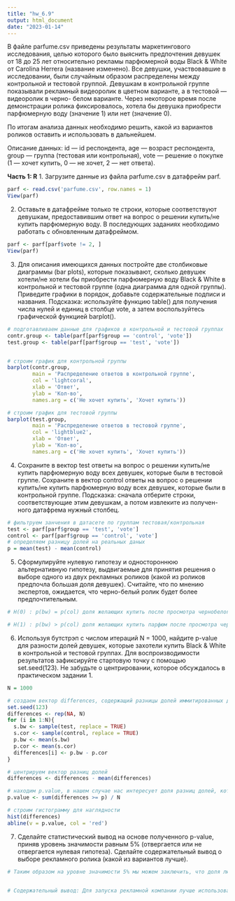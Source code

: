 ```yaml
---
title: "hw_6.9"
output: html_document
date: "2023-01-14"
---
```

В файле parfume.csv приведены результаты маркетингового исследования, целью которого было выяснить предпочтения девушек от 18 до 25 лет относительно рекламы парфюмерной воды Black & White от Carolina Herrera (название изменено). Все девушки, участвовавшие в исследовании, были случайным образом распределены между контрольной и тестовой группой. Девушкам в контрольной группе показывали рекламный видеоролик в цветном варианте, а в тестовой — видеоролик в черно- белом варианте. Через некоторое время после демонстрации ролика фиксировалось, хотела бы девушка приобрести парфюмерную воду (значение 1) или нет (значение 0). 

По итогам анализа данных необходимо решить, какой из вариантов роликов оставить и использовать в дальнейшем.

Описание данных: id — id респондента, age — возраст респондента, group — группа (тестовая или
контрольная), vote — решение о покупке (1 — хочет купить, 0 — не хочет, 2 — нет ответа).

**Часть 1: R**
1. Загрузите данные из файла parfume.csv в датафрейм parf.

```r
parf <- read.csv('parfume.csv', row.names = 1)
View(parf)
```

2. Оставьте в датафрейме только те строки, которые соответствуют девушкам, предоставившим ответ на вопрос о решении купить/не купить парфюмерную воду. В последующих заданиях необходимо работать с обновленным датафреймом.

```r
parf <- parf[parf$vote != 2, ]
View(parf)
```


3. Для описания имеющихся данных постройте две столбиковые диаграммы (bar plots), которые показывают, сколько девушек хотели/не хотели бы приобрести парфюмерную воду Black & White в контрольной и тестовой группе (одна диаграмма для одной группы). Приведите графики в порядок, добавьте содержательные подписи и названия.
Подсказка: используйте функцию table() для получения числа нулей и единиц в столбце vote, а затем воспользуйтесь графической функцией barplot().

```r
# подготавливаем данные для графиков в контрольной и тестовой группах
contr.group <- table(parf[parf$group == 'control', 'vote'])
test.group <- table(parf[parf$group == 'test', 'vote'])


# строим график для контрольной группы
barplot(contr.group, 
        main = 'Распределение ответов в контрольной группе',
        col = 'lightcoral',
        xlab = 'Ответ',
        ylab = 'Кол-во',
        names.arg = c('Не хочет купить', 'Хочет купить'))

# строим график для тестовой группы
barplot(test.group, 
        main = 'Распределение ответов в тестовой группе',
        col = 'lightblue2',
        xlab = 'Ответ',
        ylab = 'Кол-во',
        names.arg = c('Не хочет купить', 'Хочет купить'))


```


4. Сохраните в вектор test ответы на вопрос о решении купить/не купить парфюмерную воду всех девушек, которые были в тестовой группе. Сохраните в вектор control ответы на вопрос о решении купить/не купить парфюмерную воду всех девушек, которые были в контрольной группе.
Подсказка: сначала отберите строки, соответствующие этим девушкам, а потом извлеките из получен- ного датафрема нужный столбец.

```r
# фильтруем занчения в датасете по группам тестовая/контрольная
test <- parf[parf$group == 'test', 'vote']
control <- parf[parf$group == 'control', 'vote']
# определяем разницу долей на реальных даных
p = mean(test) - mean(control)
```


5. Сформулируйте нулевую гипотезу и одностороннюю альтернативную гипотезу, выдвигаемые для принятия решения о выборе одного из двух рекламных роликов (какой из роликов предпочла большая доля девушек). Считайте, что по мнению экспертов, ожидается, что черно-белый ролик будет более предпочтительным.

```r
# Н(0) : p(bw) = p(col) доля желающих купить после просмотра чернобелого ролика равна доле желающих купить после просмотра цветной рекламы

# H(1) : p(bw) > p(col) доля желающих купить парфюм после просмотра черноболой рекламы выше, чем после просмотра цветного ролика

```


6. Используя бутстрэп с числом итераций N = 1000, найдите p-value для разности долей девушек, которые захотели купить Black & White в контрольной и тестовой группах. Для воспроизводимости результатов зафиксируйте стартовую точку с помощью set.seed(123). Не забудьте о центрировании, которое обсуждалось в практическом задании 1.

```r
N = 1000

# создаем вектор differences, содержащий разницы долей иммитированных данных
set.seed(123)
differences <- rep(NA, N)
for (i in 1:N){
  s.bw <- sample(test, replace = TRUE)
  s.cor <- sample(control, replace = TRUE)
  p.bw <- mean(s.bw)
  p.cor <- mean(s.cor)
  differences[i] <- p.bw - p.cor
}

# центрируем вектор разниц долей
differences <- differences - mean(differences)

# находим p.value, в нашем случае нас интересует доля разниц долей, которые равны или превышают разницу долей реальных данных, так как у нас направленная альтернативная гипотеза. 
p.value <- sum(differences >= p) / N

# строим гистограмму для наглядности
hist(differences)
abline(v = p.value, col = 'red')
```

7. Сделайте статистический вывод на основе полученного p-value, приняв уровень значимости равным 5% (отвергается или не отвергается нулевая гипотеза). Сделайте содержательный вывод о выборе рекламного ролика (какой из вариантов лучше).

```r
# Таким образом на уровне значимости 5% мы можем заключить, что доля людей желающих купить парфюм после просмотра чернобелой рекламы выше доли людей желающих купить парфюм после просмотра цветного ролика. На уровне значимости 5% мы отвергаем нулевую гипотезу на имеющихся данных. 


# Содержательный вывод: Для запуска рекламной компании лучше использовать чернобелый рекламный ролик, так как после его просмотра доля желающих купить парфюм выше, чем после просморта цветной рекламы. 
```

